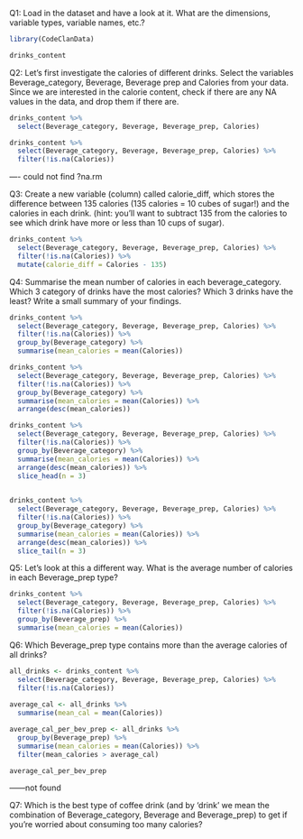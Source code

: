 Q1: Load in the dataset and have a look at it. What are the dimensions, variable types, variable names, etc.?

```r
library(CodeClanData)
```

```r
drinks_content
```


Q2: Let’s first investigate the calories of different drinks. Select the variables Beverage_category, Beverage, Beverage prep and Calories from your data. Since we are interested in the calorie content, check if there are any NA values in the data, and drop them if there are.

```r
drinks_content %>%
  select(Beverage_category, Beverage, Beverage_prep, Calories)
```


```r
drinks_content %>%
  select(Beverage_category, Beverage, Beverage_prep, Calories) %>%
  filter(!is.na(Calories))
```

---- could not find ?na.rm

Q3: Create a new variable (column) called calorie_diff, which stores the difference between 135 calories (135 calories = 10 cubes of sugar!) and the calories in each drink. (hint: you’ll want to subtract 135 from the calories to see which drink have more or less than 10 cups of sugar).

```r
drinks_content %>%
  select(Beverage_category, Beverage, Beverage_prep, Calories) %>%
  filter(!is.na(Calories)) %>%
  mutate(calorie_diff = Calories - 135)
```


Q4: Summarise the mean number of calories in each beverage_category. Which 3 category of drinks have the most calories? Which 3 drinks have the least? Write a small summary of your findings.

```r
drinks_content %>%
  select(Beverage_category, Beverage, Beverage_prep, Calories) %>%
  filter(!is.na(Calories)) %>%
  group_by(Beverage_category) %>%
  summarise(mean_calories = mean(Calories))
```

```r
drinks_content %>%
  select(Beverage_category, Beverage, Beverage_prep, Calories) %>%
  filter(!is.na(Calories)) %>%
  group_by(Beverage_category) %>%
  summarise(mean_calories = mean(Calories)) %>%
  arrange(desc(mean_calories))
```

```r
drinks_content %>%
  select(Beverage_category, Beverage, Beverage_prep, Calories) %>%
  filter(!is.na(Calories)) %>%
  group_by(Beverage_category) %>%
  summarise(mean_calories = mean(Calories)) %>%
  arrange(desc(mean_calories)) %>%
  slice_head(n = 3)
  
```

```r
drinks_content %>%
  select(Beverage_category, Beverage, Beverage_prep, Calories) %>%
  filter(!is.na(Calories)) %>%
  group_by(Beverage_category) %>%
  summarise(mean_calories = mean(Calories)) %>%
  arrange(desc(mean_calories)) %>%
  slice_tail(n = 3)
```


Q5: Let’s look at this a different way. What is the average number of calories in each Beverage_prep type?

```r
drinks_content %>%
  select(Beverage_category, Beverage, Beverage_prep, Calories) %>%
  filter(!is.na(Calories)) %>%
  group_by(Beverage_prep) %>%
  summarise(mean_calories = mean(Calories))
```

Q6: Which Beverage_prep type contains more than the average calories of all drinks?

```r
all_drinks <- drinks_content %>%
  select(Beverage_category, Beverage, Beverage_prep, Calories) %>%
  filter(!is.na(Calories))
  
average_cal <- all_drinks %>%
  summarise(mean_cal = mean(Calories))

average_cal_per_bev_prep <- all_drinks %>%
  group_by(Beverage_prep) %>%
  summarise(mean_calories = mean(Calories)) %>%
  filter(mean_calories > average_cal)

average_cal_per_bev_prep
```

------not found


Q7: Which is the best type of coffee drink (and by ‘drink’ we mean the combination of Beverage_category, Beverage and Beverage_prep) to get if you’re worried about consuming too many calories?
